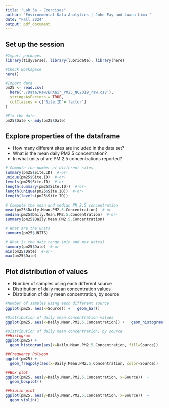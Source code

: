 ---
title: "Lab 3a - Exercises"
author: "Environmental Data Analytics | John Fay and Luana Lima "
date: "Fall 2024"
output: pdf_document
---

## Set up the session
```{r Setup}
#Import packages
library(tidyverse); library(lubridate); library(here)

#Check workspace
here()

#Import data
pm25 <- read.csv(
  here('./Data/Raw/EPAair_PM25_NC2019_raw.csv'),
  stringsAsFactors = TRUE,
  colClasses = c("Site.ID"='factor')
)

#Fix the date
pm25$Date <- mdy(pm25$Date)

```

## Explore properties of the dataframe
-   How many different sites are included in the data set?
-   What is the mean daily PM2.5 concentration?
-   In what units of are PM 2.5 concentrations reported?

```{r Explore the data}
# Compute the number of different sites
summary(pm25$Site.ID)  #-or-
unique(pm25$Site.ID)  #-or-
levels(pm25$Site.ID)  #-or-
length(summary(pm25$Site.ID))  #-or-
length(unique(pm25$Site.ID))  #-or-
length(levels(pm25$Site.ID))

# Compute the mean and median PM 2.5 concentration
mean(pm25$Daily.Mean.PM2.5.Concentration)  #-or-
median(pm25$Daily.Mean.PM2.5.Concentration)  #-or-
summary(pm25$Daily.Mean.PM2.5.Concentration)

# What are the units
summary(pm25$UNITS)

# What is the date range (min and max dates)
summary(pm25$Date)  #-or-
min(pm25$Date)  #-or-
max(pm25$Date)
```

## Plot distribution of values

-   Number of samples using each different source 
-   Distribution of daily mean concentration values
-   Distribution of daily mean concentration, by source

```{r}
#Number of samples using each different source 
ggplot(pm25, aes(x=Source)) +   geom_bar()

#Distribution of daily mean concentration values
ggplot(pm25, aes(x=Daily.Mean.PM2.5.Concentration)) +   geom_histogram()

#Distribution of daily mean concentration, by source
##Histogram
ggplot(pm25) + 
  geom_histogram(aes(x=Daily.Mean.PM2.5.Concentration, fill=Source))

##Frequency Polygon
ggplot(pm25) + 
  geom_freqpoly(aes(x=Daily.Mean.PM2.5.Concentration, color=Source))

##Box plot
ggplot(pm25, aes(y=Daily.Mean.PM2.5.Concentration, x=Source))  +  
  geom_boxplot()

##Violin plot
ggplot(pm25, aes(y=Daily.Mean.PM2.5.Concentration, x=Source))  +  
  geom_violin()

```

